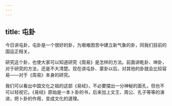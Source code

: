 ```yaml
---
---
---
```

title: 屯卦
---




今日讲屯卦，屯卦是一个很好的卦，为艰难困苦中建立新气象的卦，同我们目前的国运正相关。

研究这个卦，也使大家可以知道研究《周易》是怎样的方法。前面讲乾卦、坤卦，对于研究的方法，还是不大清楚。现在讲屯卦、蒙卦以后，对其他的卦就会比较容易——对于《周易》本身的研究。

我们可以看出中国文化之祖的这部《易经》，不必要摆出一分神秘的面孔，但也不可以轻视它。《易经》原始是一本卜卦的书，后来加上文王、周公、孔子等等的演进，把卜卦的作用，变成文化的道理。